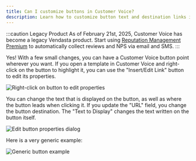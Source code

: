 ```yaml
---
title: Can I customize buttons in Customer Voice?
description: Learn how to customize button text and destination links in Customer Voice.
---
```


:::caution Legacy Product
As of February 21st, 2025, Customer Voice has become a legacy Vendasta product. Start using [Reputation Management Premium](https://partners.vendasta.com/marketplace/products/RM) to automatically collect reviews and NPS via email and SMS.
:::

Yes! With a few small changes, you can have a Customer Voice button point wherever you want. If you open a template in Customer Voice and right-click on the button to highlight it, you can use the "Insert/Edit Link" button to edit its properties.

![Right-click on button to edit properties](/img/customer-voice/faqs/right-click-button.png)

You can change the text that is displayed on the button, as well as where the button leads when clicking it. If you update the "URL" field, you change the button destination. The "Text to Display" changes the text written on the button itself.

![Edit button properties dialog](/img/customer-voice/faqs/edit-link-dialog.png)

Here is a very generic example:

![Generic button example](/img/customer-voice/faqs/generic-example-button.png)